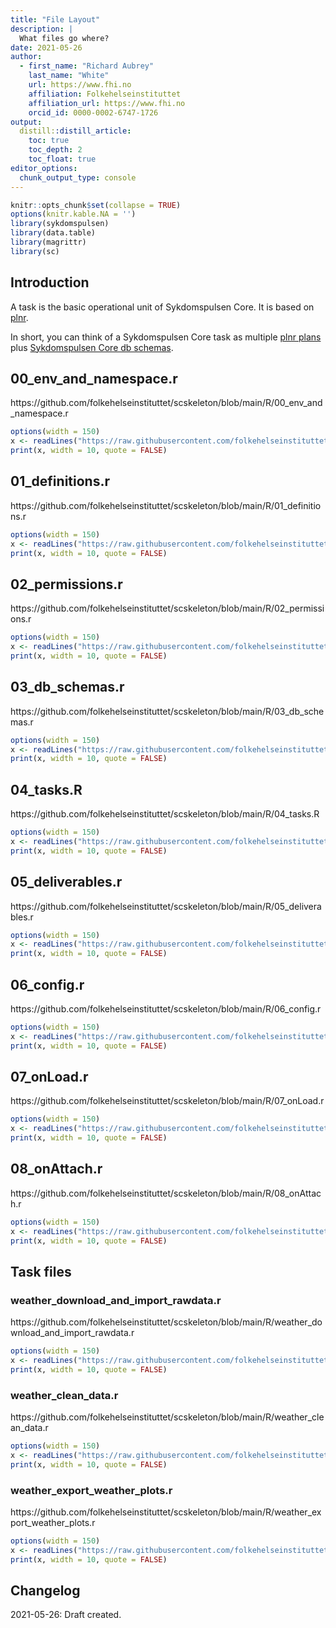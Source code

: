 ```yaml
---
title: "File Layout"
description: |
  What files go where?
date: 2021-05-26
author:
  - first_name: "Richard Aubrey"
    last_name: "White"
    url: https://www.fhi.no
    affiliation: Folkehelseinstituttet
    affiliation_url: https://www.fhi.no
    orcid_id: 0000-0002-6747-1726
output:
  distill::distill_article:
    toc: true
    toc_depth: 2
    toc_float: true
editor_options: 
  chunk_output_type: console
---
```


```r
knitr::opts_chunk$set(collapse = TRUE)
options(knitr.kable.NA = '')
library(sykdomspulsen)
library(data.table)
library(magrittr)
library(sc)
```

## Introduction

A task is the basic operational unit of Sykdomspulsen Core. It is based on [plnr](https://folkehelseinstituttet.github.io/plnr/).

In short, you can think of a Sykdomspulsen Core task as multiple [plnr plans](https://folkehelseinstituttet.github.io/plnr/) plus [Sykdomspulsen Core db schemas](analytics_db_schemas_introduction.html).

## 00_env_and_namespace.r

https://github.com/folkehelseinstituttet/scskeleton/blob/main/R/00_env_and_namespace.r

```r
options(width = 150)
x <- readLines("https://raw.githubusercontent.com/folkehelseinstituttet/scskeleton/main/R/00_env_and_namespace.r")
print(x, width = 10, quote = FALSE)
```

## 01_definitions.r

https://github.com/folkehelseinstituttet/scskeleton/blob/main/R/01_definitions.r

```r
options(width = 150)
x <- readLines("https://raw.githubusercontent.com/folkehelseinstituttet/scskeleton/main/R/01_definitions.r")
print(x, width = 10, quote = FALSE)
```

## 02_permissions.r

https://github.com/folkehelseinstituttet/scskeleton/blob/main/R/02_permissions.r

```r
options(width = 150)
x <- readLines("https://raw.githubusercontent.com/folkehelseinstituttet/scskeleton/main/R/02_permissions.r")
print(x, width = 10, quote = FALSE)
```

## 03_db_schemas.r

https://github.com/folkehelseinstituttet/scskeleton/blob/main/R/03_db_schemas.r

```r
options(width = 150)
x <- readLines("https://raw.githubusercontent.com/folkehelseinstituttet/scskeleton/main/R/03_db_schemas.r")
print(x, width = 10, quote = FALSE)
```

## 04_tasks.R

https://github.com/folkehelseinstituttet/scskeleton/blob/main/R/04_tasks.R

```r
options(width = 150)
x <- readLines("https://raw.githubusercontent.com/folkehelseinstituttet/scskeleton/main/R/04_tasks.R")
print(x, width = 10, quote = FALSE)
```

## 05_deliverables.r

https://github.com/folkehelseinstituttet/scskeleton/blob/main/R/05_deliverables.r

```r
options(width = 150)
x <- readLines("https://raw.githubusercontent.com/folkehelseinstituttet/scskeleton/main/R/05_deliverables.r")
print(x, width = 10, quote = FALSE)
```

## 06_config.r

https://github.com/folkehelseinstituttet/scskeleton/blob/main/R/06_config.r

```r
options(width = 150)
x <- readLines("https://raw.githubusercontent.com/folkehelseinstituttet/scskeleton/main/R/06_config.r")
print(x, width = 10, quote = FALSE)
```

## 07_onLoad.r

https://github.com/folkehelseinstituttet/scskeleton/blob/main/R/07_onLoad.r

```r
options(width = 150)
x <- readLines("https://raw.githubusercontent.com/folkehelseinstituttet/scskeleton/main/R/07_onLoad.r")
print(x, width = 10, quote = FALSE)
```

## 08_onAttach.r

https://github.com/folkehelseinstituttet/scskeleton/blob/main/R/08_onAttach.r

```r
options(width = 150)
x <- readLines("https://raw.githubusercontent.com/folkehelseinstituttet/scskeleton/main/R/08_onAttach.r")
print(x, width = 10, quote = FALSE)
```

## Task files

### weather_download_and_import_rawdata.r

https://github.com/folkehelseinstituttet/scskeleton/blob/main/R/weather_download_and_import_rawdata.r

```r
options(width = 150)
x <- readLines("https://raw.githubusercontent.com/folkehelseinstituttet/scskeleton/main/R/weather_download_and_import_rawdata.r")
print(x, width = 10, quote = FALSE)
```

### weather_clean_data.r

https://github.com/folkehelseinstituttet/scskeleton/blob/main/R/weather_clean_data.r

```r
options(width = 150)
x <- readLines("https://raw.githubusercontent.com/folkehelseinstituttet/scskeleton/main/R/weather_clean_data.r")
print(x, width = 10, quote = FALSE)
```

### weather_export_weather_plots.r

https://github.com/folkehelseinstituttet/scskeleton/blob/main/R/weather_export_weather_plots.r

```r
options(width = 150)
x <- readLines("https://raw.githubusercontent.com/folkehelseinstituttet/scskeleton/main/R/weather_export_weather_plots.r")
print(x, width = 10, quote = FALSE)
```

## Changelog {.appendix}

2021-05-26: Draft created.

